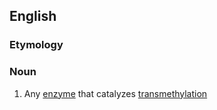 ==English==

===Etymology===
{{compound|en|methyl|transferase}}

===Noun===
{{wikipedia}}
{{en-noun}}

# {{lb|en|enzyme}} Any [[enzyme]] that catalyzes [[transmethylation]]